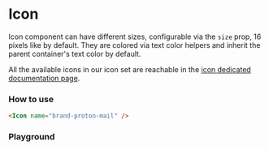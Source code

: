
# Icon

Icon component can have different sizes, configurable via the `size` prop, 16 pixels like by default. They are colored via text color helpers and inherit the parent container's text color by default.

All the available icons in our icon set are reachable in the [icon dedicated documentation page](/docs/core-concepts-icons--primary-icons).

### How to use

```html
<Icon name="brand-proton-mail" />
```

<Canvas>
    <Story id="components-icon--color" />
</Canvas>

### Playground

<Primary />

<ArgsTable story={PRIMARY_STORY} />
